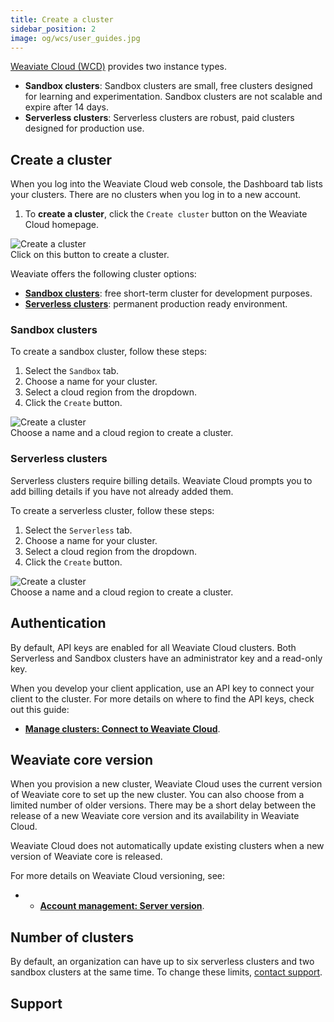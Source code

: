 ```yaml
---
title: Create a cluster
sidebar_position: 2
image: og/wcs/user_guides.jpg
---
```


[Weaviate Cloud (WCD)](https://console.weaviate.cloud/) provides two instance types.

 - **Sandbox clusters**: Sandbox clusters are small, free clusters designed for learning and experimentation. Sandbox clusters are not scalable and expire after 14 days.
 - **Serverless clusters**: Serverless clusters are robust, paid clusters designed for production use.

## Create a cluster

When you log into the Weaviate Cloud web console, the Dashboard tab lists your clusters. There are no clusters when you log in to a new account. 


<div class="row">
  <div class="col col--6">
    <ol>
      <li>
        To <b>create a cluster</b>, click the <code>Create cluster</code> button
        on the Weaviate Cloud homepage.
      </li>
    </ol>
  </div>
  <div class="col col--6">
    <div class="card">
      <div class="card__image">
        <img src={CreateCluster} alt="Create a cluster" />
      </div>
      <div class="card__body">Click on this button to create a cluster.</div>
    </div>
  </div>
</div>

Weaviate offers the following cluster options:

- **[Sandbox clusters](#sandbox-clusters)**: free short-term cluster for development purposes.
- **[Serverless clusters](#serverless-clusters)**: permanent production ready environment.

### Sandbox clusters

To create a sandbox cluster, follow these steps:

<div class="row">
    <div class="col col--6">
    <ol>
        <li>
        Select the <code>Sandbox</code> tab.
        </li>
        <li>Choose a name for your cluster.</li>
        <li>Select a cloud region from the dropdown.</li>
        <li>
        Click the <code>Create</code> button.
        </li>
    </ol>
    </div>
    <div class="col col--6">
    <div class="card">
        <div class="card__image">
        <img src={SandboxCluster} alt="Create a cluster" />
        </div>
        <div class="card__body">
        Choose a name and a cloud region to create a cluster.
        </div>
    </div>
    </div>
</div>

### Serverless clusters

Serverless clusters require billing details. Weaviate Cloud prompts you to add billing details if you have not already added them.

To create a serverless cluster, follow these steps:

<div class="row">
    <div class="col col--6">
    <ol>
        <li>
        Select the <code>Serverless</code> tab.
        </li>
        <li>Choose a name for your cluster.</li>
        <li>Select a cloud region from the dropdown.</li>
        <li>
        Click the <code>Create</code> button.
        </li>
    </ol>
    </div>
    <div class="col col--6">
    <div class="card">
        <div class="card__image">
        <img src={ServerlessCluster} alt="Create a cluster" />
        </div>
        <div class="card__body">
        Choose a name and a cloud region to create a cluster.
        </div>
    </div>
    </div>
</div>

## Authentication

By default, API keys are enabled for all Weaviate Cloud clusters. Both Serverless and Sandbox clusters have an administrator key and a read-only key.

When you develop your client application, use an API key to connect your client to the cluster. For more details on where to find the API keys, check out this guide:
- **[Manage clusters: Connect to Weaviate Cloud](/developers/wcs/manage-clusters/connect)**.

## Weaviate core version

When you provision a new cluster, Weaviate Cloud uses the current version of Weaviate core to set up the new cluster. You can also choose from a limited number of older versions. There may be a short delay between the release of a new Weaviate core version and its availability in Weaviate Cloud.

Weaviate Cloud does not automatically update existing clusters when a new version of Weaviate core is released.

For more details on Weaviate Cloud versioning, see:
- - **[Account management: Server version](/developers/wcs/platform/version)**.

## Number of clusters

<!-- TODO[g-despot]: Check if this is true.-->
By default, an organization can have up to six serverless clusters and two sandbox clusters at the same time. To change these limits, [contact support](mailto:support@weaviate.io).

## Support


<SupportAndTrouble />
